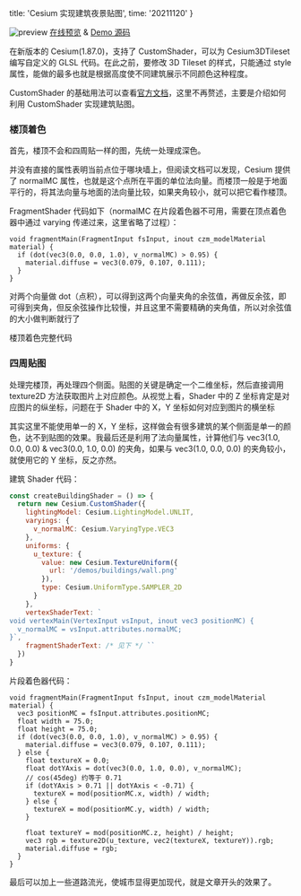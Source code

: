 
  title: 'Cesium 实现建筑夜景贴图',
  time: '20211120'
}

![preview](/demos/buildings/preview.png)
[在线预览](/demos/buildings) & [Demo 源码](https://github.com/Bowen7/Blog/tree/master/demos/buildings)

在新版本的 Cesium(1.87.0)，支持了 CustomShader，可以为 Cesium3DTileset 编写自定义的 GLSL 代码。在此之前，要修改 3D Tileset 的样式，只能通过 style 属性，能做的最多也就是根据高度使不同建筑展示不同颜色这种程度。

CustomShader 的基础用法可以查看[官方文档](https://github.com/CesiumGS/cesium/blob/main/Source/Scene/ModelExperimental/CustomShaderGuide/README.md)，这里不再赘述，主要是介绍如何利用 CustomShader 实现建筑贴图。

### 楼顶着色

首先，楼顶不会和四周贴一样的图，先统一处理成深色。

并没有直接的属性表明当前点位于哪块墙上，但阅读文档可以发现，Cesium 提供了 normalMC 属性，也就是这个点所在平面的单位法向量。而楼顶一般是于地面平行的，将其法向量与地面的法向量比较，如果夹角较小，就可以把它看作楼顶。

FragmentShader 代码如下（normalMC 在片段着色器不可用，需要在顶点着色器中通过 varying 传递过来，这里省略了过程）：

```shader
void fragmentMain(FragmentInput fsInput, inout czm_modelMaterial material) {
  if (dot(vec3(0.0, 0.0, 1.0), v_normalMC) > 0.95) {
    material.diffuse = vec3(0.079, 0.107, 0.111);
  }
}
```

对两个向量做 dot（点积），可以得到这两个向量夹角的余弦值，再做反余弦，即可得到夹角，但反余弦操作比较慢，并且这里不需要精确的夹角值，所以对余弦值的大小做判断就行了

楼顶着色完整代码

### 四周贴图

处理完楼顶，再处理四个侧面。贴图的关键是确定一个二维坐标，然后直接调用 texture2D 方法获取图片上对应颜色。从视觉上看，Shader 中的 Z 坐标肯定是对应图片的纵坐标，问题在于 Shader 中的 X，Y 坐标如何对应到图片的横坐标

其实这里不能使用单一的 X，Y 坐标，这样做会有很多建筑的某个侧面是单一的颜色，达不到贴图的效果。我最后还是利用了法向量属性，计算他们与 vec3(1.0, 0.0, 0.0) & vec3(0.0, 1.0, 0.0) 的夹角，如果与 vec3(1.0, 0.0, 0.0) 的夹角较小，就使用它的 Y 坐标，反之亦然。

建筑 Shader 代码：

```jsx
const createBuildingShader = () => {
  return new Cesium.CustomShader({
    lightingModel: Cesium.LightingModel.UNLIT,
    varyings: {
      v_normalMC: Cesium.VaryingType.VEC3
    },
    uniforms: {
      u_texture: {
        value: new Cesium.TextureUniform({
          url: '/demos/buildings/wall.png'
        }),
        type: Cesium.UniformType.SAMPLER_2D
      }
    },
    vertexShaderText: `
void vertexMain(VertexInput vsInput, inout vec3 positionMC) {
  v_normalMC = vsInput.attributes.normalMC;
}`,
    fragmentShaderText: /* 见下 */ ``
  })
}
```

片段着色器代码：

```shader
void fragmentMain(FragmentInput fsInput, inout czm_modelMaterial material) {
  vec3 positionMC = fsInput.attributes.positionMC;
  float width = 75.0;
  float height = 75.0;
  if (dot(vec3(0.0, 0.0, 1.0), v_normalMC) > 0.95) {
    material.diffuse = vec3(0.079, 0.107, 0.111);
  } else {
    float textureX = 0.0;
    float dotYAxis = dot(vec3(0.0, 1.0, 0.0), v_normalMC);
    // cos(45deg) 约等于 0.71
    if (dotYAxis > 0.71 || dotYAxis < -0.71) {
      textureX = mod(positionMC.x, width) / width;
    } else {
      textureX = mod(positionMC.y, width) / width;
    }

    float textureY = mod(positionMC.z, height) / height;
    vec3 rgb = texture2D(u_texture, vec2(textureX, textureY)).rgb;
    material.diffuse = rgb;
  }
}
```

最后可以加上一些道路流光，使城市显得更加现代，就是文章开头的效果了。

